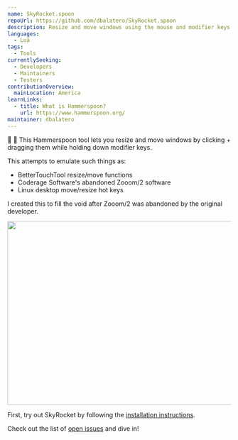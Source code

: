 ```yaml
---
name: SkyRocket.spoon
repoUrl: https://github.com/dbalatero/SkyRocket.spoon
description: Resize and move windows using the mouse and modifier keys. A Hammerspoon clone of Zooom/2 functionality.
languages:
  - Lua
tags:
  - Tools
currentlySeeking:
  - Developers
  - Maintainers
  - Testers
contributionOverview:
  mainLocation: America
learnLinks:
  - title: What is Hammerspoon?
    url: https://www.hammerspoon.org/
maintainer: dbalatero
---
```


<Overview>

:sunrise_over_mountains: :rocket: This Hammerspoon tool lets you resize and move windows by clicking + dragging them while holding down modifier keys.

This attempts to emulate such things as:

- BetterTouchTool resize/move functions
- Coderage Software's abandoned Zooom/2 software
- Linux desktop move/resize hot keys

I created this to fill the void after Zooom/2 was abandoned by the original developer.

<img
  src="https://raw.githubusercontent.com/dbalatero/SkyRocket.spoon/master/doc/demo.gif"
  width="838"
  height="414"
/>

</Overview>

<Contributing>

First, try out SkyRocket by following the [installation instructions](https://github.com/dbalatero/SkyRocket.spoon#installation).

Check out the list of [open issues](https://github.com/dbalatero/SkyRocket.spoon/issues) and dive in!

</Contributing>
